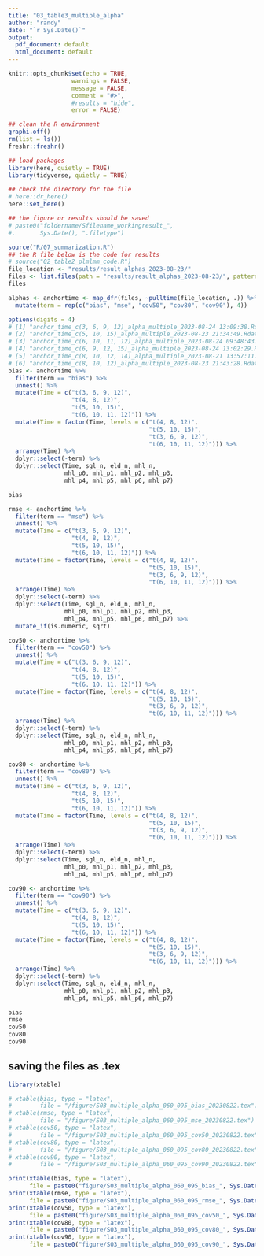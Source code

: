 ```yaml
---
title: "03_table3_multiple_alpha"
author: "randy"
date: "`r Sys.Date()`"
output:
  pdf_document: default
  html_document: default
---
```


```r

knitr::opts_chunk$set(echo = TRUE,
                  warnings = FALSE,
                  message = FALSE,
                  comment = "#>",
                  #results = "hide",
                  error = FALSE)

## clean the R environment
graphi.off()
rm(list = ls())
freshr::freshr()

## load packages
library(here, quietly = TRUE)
library(tidyverse, quietly = TRUE)

## check the directory for the file
# here::dr_here()
here::set_here()

## the figure or results should be saved 
# paste0("foldername/Sfilename_workingresult_", 
#.       Sys.Date(), ".filetype")
```

```r
source("R/07_summarization.R")
## the R file below is the code for results
# source("02_table2_plmlmm_code.R")
file_location <- "results/result_alphas_2023-08-23/"
files <- list.files(path = "results/result_alphas_2023-08-23/", pattern = ".Rdata")
files
```

```r
alphas <- anchortime <- map_dfr(files, ~pulltime(file_location, .)) %>%
  mutate(term = rep(c("bias", "mse", "cov50", "cov80", "cov90"), 4))
```

```r
options(digits = 4)
# [1] "anchor_time_c(3, 6, 9, 12)_alpha_multiple_2023-08-24 13:09:38.Rdata"  
# [2] "anchor_time_c(5, 10, 15)_alpha_multiple_2023-08-23 21:34:49.Rdata"    
# [3] "anchor_time_c(6, 10, 11, 12)_alpha_multiple_2023-08-24 09:48:43.Rdata"
# [4] "anchor_time_c(6, 9, 12, 15)_alpha_multiple_2023-08-24 13:02:29.Rdata" 
# [5] "anchor_time_c(8, 10, 12, 14)_alpha_multiple_2023-08-21 13:57:11.Rdata"
# [6] "anchor_time_c(8, 10, 12)_alpha_multiple_2023-08-23 21:43:28.Rdata" 
bias <- anchortime %>%
  filter(term == "bias") %>% 
  unnest() %>%
  mutate(Time = c("t(3, 6, 9, 12)",
                  "t(4, 8, 12)",
                  "t(5, 10, 15)", 
                  "t(6, 10, 11, 12)")) %>%
  mutate(Time = factor(Time, levels = c("t(4, 8, 12)",
                                        "t(5, 10, 15)",
                                        "t(3, 6, 9, 12)", 
                                        "t(6, 10, 11, 12)"))) %>% 
  arrange(Time) %>%
  dplyr::select(-term) %>% 
  dplyr::select(Time, sgl_n, eld_n, mhl_n, 
                mhl_p0, mhl_p1, mhl_p2, mhl_p3, 
                mhl_p4, mhl_p5, mhl_p6, mhl_p7)

bias
```

```r
rmse <- anchortime %>%
  filter(term == "mse") %>% 
  unnest() %>%
  mutate(Time = c("t(3, 6, 9, 12)",
                  "t(4, 8, 12)",
                  "t(5, 10, 15)", 
                  "t(6, 10, 11, 12)")) %>%
  mutate(Time = factor(Time, levels = c("t(4, 8, 12)",
                                        "t(5, 10, 15)",
                                        "t(3, 6, 9, 12)", 
                                        "t(6, 10, 11, 12)"))) %>% 
  arrange(Time) %>%
  dplyr::select(-term) %>% 
  dplyr::select(Time, sgl_n, eld_n, mhl_n, 
                mhl_p0, mhl_p1, mhl_p2, mhl_p3, 
                mhl_p4, mhl_p5, mhl_p6, mhl_p7) %>%
  mutate_if(is.numeric, sqrt)

cov50 <- anchortime %>%
  filter(term == "cov50") %>%   
  unnest() %>%
  mutate(Time = c("t(3, 6, 9, 12)",
                  "t(4, 8, 12)",
                  "t(5, 10, 15)", 
                  "t(6, 10, 11, 12)")) %>%
  mutate(Time = factor(Time, levels = c("t(4, 8, 12)",
                                        "t(5, 10, 15)",
                                        "t(3, 6, 9, 12)", 
                                        "t(6, 10, 11, 12)"))) %>% 
  arrange(Time) %>%
  dplyr::select(-term) %>% 
  dplyr::select(Time, sgl_n, eld_n, mhl_n,
                mhl_p0, mhl_p1, mhl_p2, mhl_p3, 
                mhl_p4, mhl_p5, mhl_p6, mhl_p7)

cov80 <- anchortime %>%
  filter(term == "cov80") %>%   
  unnest() %>%
  mutate(Time = c("t(3, 6, 9, 12)",
                  "t(4, 8, 12)",
                  "t(5, 10, 15)", 
                  "t(6, 10, 11, 12)")) %>%
  mutate(Time = factor(Time, levels = c("t(4, 8, 12)",
                                        "t(5, 10, 15)",
                                        "t(3, 6, 9, 12)", 
                                        "t(6, 10, 11, 12)"))) %>% 
  arrange(Time) %>%
  dplyr::select(-term) %>% 
  dplyr::select(Time, sgl_n, eld_n, mhl_n, 
                mhl_p0, mhl_p1, mhl_p2, mhl_p3, 
                mhl_p4, mhl_p5, mhl_p6, mhl_p7)

cov90 <- anchortime %>%
  filter(term == "cov90") %>% 
  unnest() %>%
  mutate(Time = c("t(3, 6, 9, 12)",
                  "t(4, 8, 12)",
                  "t(5, 10, 15)", 
                  "t(6, 10, 11, 12)")) %>%
  mutate(Time = factor(Time, levels = c("t(4, 8, 12)",
                                        "t(5, 10, 15)",
                                        "t(3, 6, 9, 12)", 
                                        "t(6, 10, 11, 12)"))) %>% 
  arrange(Time) %>%
  dplyr::select(-term) %>% 
  dplyr::select(Time, sgl_n, eld_n, mhl_n,
                mhl_p0, mhl_p1, mhl_p2, mhl_p3, 
                mhl_p4, mhl_p5, mhl_p6, mhl_p7)
```

```r
bias
rmse 
cov50
cov80
cov90
```

## saving the files as .tex

```r
library(xtable)

# xtable(bias, type = "latex", 
#        file = "/figure/S03_multiple_alpha_060_095_bias_20230822.tex")
# xtable(rmse, type = "latex", 
#        file = "/figure/S03_multiple_alpha_060_095_mse_20230822.tex")
# xtable(cov50, type = "latex", 
#        file = "/figure/S03_multiple_alpha_060_095_cov50_20230822.tex")
# xtable(cov80, type = "latex", 
#        file = "/figure/S03_multiple_alpha_060_095_cov80_20230822.tex")
# xtable(cov90, type = "latex", 
#        file = "/figure/S03_multiple_alpha_060_095_cov90_20230822.tex")

print(xtable(bias, type = "latex"), 
      file = paste0("figure/S03_multiple_alpha_060_095_bias_", Sys.Date(), ".tex"))
print(xtable(rmse, type = "latex"), 
      file = paste0("figure/S03_multiple_alpha_060_095_rmse_", Sys.Date(), ".tex"))
print(xtable(cov50, type = "latex"), 
      file = paste0("figure/S03_multiple_alpha_060_095_cov50_", Sys.Date(), ".tex"))
print(xtable(cov80, type = "latex"), 
      file = paste0("figure/S03_multiple_alpha_060_095_cov80_", Sys.Date(), ".tex"))
print(xtable(cov90, type = "latex"), 
      file = paste0("figure/S03_multiple_alpha_060_095_cov90_", Sys.Date(), ".tex"))
```
